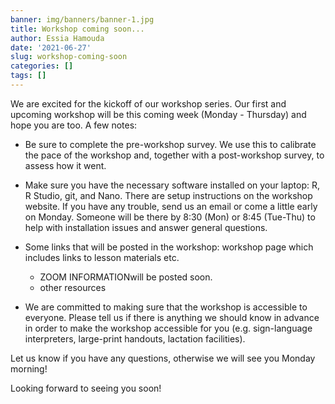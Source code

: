 ```yaml
---
banner: img/banners/banner-1.jpg
title: Workshop coming soon...
author: Essia Hamouda
date: '2021-06-27'
slug: workshop-coming-soon
categories: []
tags: []
---
```


We are excited for the kickoff of our workshop series. Our first and upcoming workshop will be this coming week (Monday - Thursday) and hope you are too. A few notes:

* Be sure to complete the pre-workshop survey. We use this to calibrate the pace of the workshop and, together with a post-workshop survey, to assess how it went.

* Make sure you have the necessary software installed on your laptop: R, R Studio, git, and Nano. There are setup instructions on the workshop website. If you have any trouble, send us an email or come a little early on Monday. Someone will be there by 8:30 (Mon) or 8:45 (Tue-Thu) to help with installation issues and answer general questions.

* Some links that will be posted in the workshop: workshop page which includes links to lesson materials etc.
  - ZOOM INFORMATIONwill be posted soon.
  - other resources

* We are committed to making sure that the workshop is accessible to everyone. Please tell us if there is anything we should know in advance in order to make the workshop accessible for you (e.g. sign-language interpreters, large-print handouts, lactation facilities).

Let us know if you have any questions, otherwise we will see you Monday morning!

Looking forward to seeing you soon!